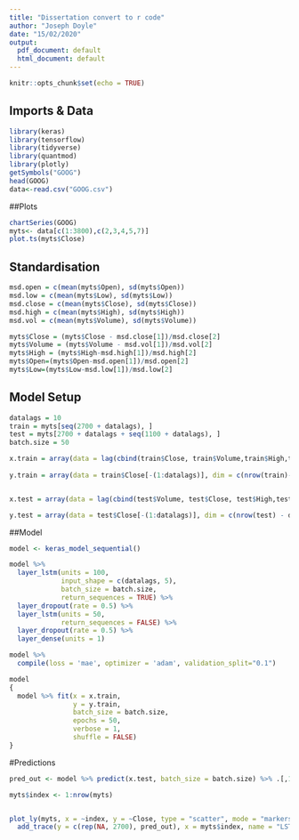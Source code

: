 ```yaml
---
title: "Dissertation convert to r code"
author: "Joseph Doyle"
date: "15/02/2020"
output:
  pdf_document: default
  html_document: default
---
```


```r
knitr::opts_chunk$set(echo = TRUE)
```

## Imports & Data 

```r
library(keras)
library(tensorflow)
library(tidyverse)
library(quantmod)
library(plotly)
getSymbols("GOOG")
head(GOOG)
data<-read.csv("GOOG.csv")

```

##Plots


```r
chartSeries(GOOG)
myts<- data[c(1:3800),c(2,3,4,5,7)]
plot.ts(myts$Close)
```
## Standardisation

```r
msd.open = c(mean(myts$Open), sd(myts$Open))
msd.low = c(mean(myts$Low), sd(myts$Low))
msd.close = c(mean(myts$Close), sd(myts$Close))
msd.high = c(mean(myts$High), sd(myts$High))
msd.vol = c(mean(myts$Volume), sd(myts$Volume))

myts$Close = (myts$Close - msd.close[1])/msd.close[2]
myts$Volume = (myts$Volume - msd.vol[1])/msd.vol[2]
myts$High = (myts$High-msd.high[1])/msd.high[2]
myts$Open=(myts$Open-msd.open[1])/msd.open[2]
myts$Low=(myts$Low-msd.low[1])/msd.low[2]

```
## Model Setup
```r

datalags = 10
train = myts[seq(2700 + datalags), ]
test = myts[2700 + datalags + seq(1100 + datalags), ]
batch.size = 50

x.train = array(data = lag(cbind(train$Close, train$Volume,train$High,train$Open,train$Low), datalags)[-(1:datalags), ], dim = c(nrow(train) - datalags,
                                                                                                                                 datalags, 5))
y.train = array(data = train$Close[-(1:datalags)], dim = c(nrow(train)-datalags, 1))


x.test = array(data = lag(cbind(test$Volume, test$Close, test$High,test$Open,test$Low),datalags)[-(1:datalags), ], dim = c(nrow(test) - datalags, datalags, 5))

y.test = array(data = test$Close[-(1:datalags)], dim = c(nrow(test) - datalags, 1))
```

##Model
```r
model <- keras_model_sequential()

model %>%
  layer_lstm(units = 100,
             input_shape = c(datalags, 5),
             batch_size = batch.size,
             return_sequences = TRUE) %>%
  layer_dropout(rate = 0.5) %>%
  layer_lstm(units = 50,
             return_sequences = FALSE) %>%
  layer_dropout(rate = 0.5) %>%
  layer_dense(units = 1)

model %>%
  compile(loss = 'mae', optimizer = 'adam', validation_split="0.1")

model
{
  model %>% fit(x = x.train,
                y = y.train,
                batch_size = batch.size,
                epochs = 50,
                verbose = 1,
                shuffle = FALSE)
}
```
#Predictions

```r
pred_out <- model %>% predict(x.test, batch_size = batch.size) %>% .[,1]

myts$index <- 1:nrow(myts) 


plot_ly(myts, x = ~index, y = ~Close, type = "scatter", mode = "markers", color = ~Volume) %>%
  add_trace(y = c(rep(NA, 2700), pred_out), x = myts$index, name = "LSTM prediction", mode = "lines")
```
